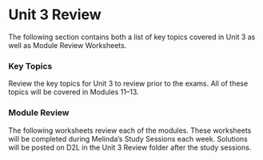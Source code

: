 # Unit 3 Review

The following section contains both a list of key topics covered in Unit 3 as well as Module Review Worksheets.

### Key Topics

Review the key topics for Unit 3 to review prior to the exams.  All of these topics will be covered in Modules 11--13.

### Module Review

\setstretch{1}

The following worksheets review each of the modules.  These worksheets will be completed during Melinda's Study Sessions each week.  Solutions will be posted on D2L in the Unit 3 Review folder after the study sessions.  

\newpage